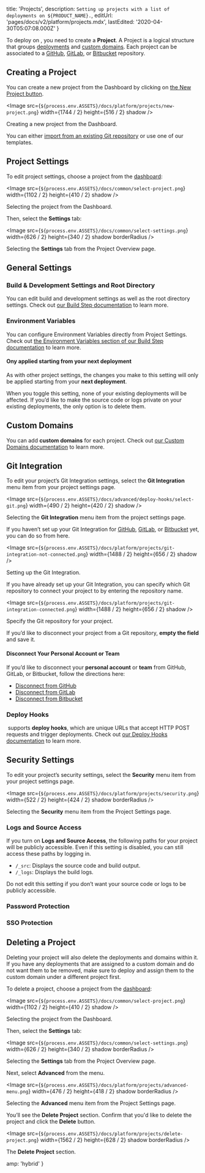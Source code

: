 
  title: 'Projects',
  description: `Setting up projects with a list of deployments on ${PRODUCT_NAME}.`,
  editUrl: 'pages/docs/v2/platform/projects.mdx',
  lastEdited: '2020-04-30T05:07:08.000Z'
}

To deploy on <ProductName />, you need to create a **Project**. A Project is a logical structure that groups [deployments](/docs/v2/platform/deployments) and [custom domains](/docs/v2/custom-domains). Each project can be associated to a [GitHub](/docs/v2/git-integrations/vercel-for-github), [GitLab](/docs/v2/git-integrations/vercel-for-gitlab), or [Bitbucket](/docs/v2/git-integrations/vercel-for-bitbucket) repository.

## Creating a Project

You can create a new project from the <OrgName /> Dashboard by clicking on [the New Project button](/new).

<Image
  src={`${process.env.ASSETS}/docs/platform/projects/new-project.png`}
  width={1744 / 2}
  height={516 / 2}
  shadow
/>
<Caption>Creating a new project from the <OrgName /> Dashboard.</Caption>

You can either [import from an existing Git repository](/docs/v2/git-integrations) or use one of our templates.

## Project Settings

To edit project settings, choose a project from the [dashboard](/dashboard):

<Image
  src={`${process.env.ASSETS}/docs/common/select-project.png`}
  width={1102 / 2}
  height={410 / 2}
  shadow
/>
<Caption>Selecting the project from the <OrgName /> Dashboard.</Caption>

Then, select the **Settings** tab:

<Image
  src={`${process.env.ASSETS}/docs/common/select-settings.png`}
  width={626 / 2}
  height={340 / 2}
  shadow
  borderRadius
/>
<Caption>Selecting the <b>Settings</b> tab from the Project Overview page.</Caption>

## General Settings

### Build & Development Settings and Root Directory

You can edit build and development settings as well as the root directory settings. Check out [our Build Step documentation](/docs/v2/build-step) to learn more.

### Environment Variables

You can configure Environment Variables directly from Project Settings. Check out [the Environment Variables section of our Build Step documentation](/docs/v2/build-step#environment-variables) to learn more.

#### Ony applied starting from your next deployment

As with other project settings, the changes you make to this setting will only be applied starting from your **next deployment**.

<Note>
  When you toggle this setting, none of your existing deployments will be
  affected. If you’d like to make the source code or logs private on your
  existing deployments, the only option is to delete them.
</Note>

## Custom Domains

You can add **custom domains** for each project. Check out [our Custom Domains documentation](/docs/v2/custom-domains) to learn more.

## Git Integration

To edit your project’s Git Integration settings, select the **Git Integration** menu item from your project settings page.

<Image
  src={`${process.env.ASSETS}/docs/advanced/deploy-hooks/select-git.png`}
  width={490 / 2}
  height={420 / 2}
  shadow
/>
<Caption>Selecting the <b>Git Integration</b> menu item from the project settings page.</Caption>

If you haven’t set up your Git Integration for [GitHub](/docs/v2/git-integrations/vercel-for-github), [GitLab](/docs/v2/git-integrations/vercel-for-gitlab), or [Bitbucket](/docs/v2/git-integrations/vercel-for-bitbucket) yet, you can do so from here.

<Image
  src={`${process.env.ASSETS}/docs/platform/projects/git-integration-not-connected.png`}
  width={1488 / 2}
  height={656 / 2}
  shadow
/>
<Caption>Setting up the Git Integration.</Caption>

If you have already set up your Git Integration, you can specify which Git repository to connect your project to by entering the repository name.

<Image
  src={`${process.env.ASSETS}/docs/platform/projects/git-integration-connected.png`}
  width={1488 / 2}
  height={656 / 2}
  shadow
/>
<Caption>Specify the Git repository for your project.</Caption>

If you’d like to disconnect your project from a Git repository, **empty the field** and save it.

#### Disconnect Your Personal Account or Team

If you’d like to disconnect your **personal account** or **team** from GitHub, GitLab, or Bitbucket, follow the directions here:

- [Disconnect from GitHub](/docs/v2/git-integrations/vercel-for-github#disconnect-from-github)
- [Disconnect from GitLab](/docs/v2/git-integrations/vercel-for-gitlab#disconnect-from-gitlab)
- [Disconnect from Bitbucket](/docs/v2/git-integrations/vercel-for-bitbucket#disconnect-from-bitbucket)

### Deploy Hooks

​<ProductName /> supports **deploy hooks**, which are unique URLs that accept HTTP POST requests and trigger deployments. Check out [our Deploy Hooks documentation](/docs/v2/more/deploy-hooks) to learn more.

## Security Settings

To edit your project’s security settings, select the **Security** menu item from your project settings page.

<Image
  src={`${process.env.ASSETS}/docs/platform/projects/security.png`}
  width={522 / 2}
  height={424 / 2}
  shadow
  borderRadius
/>
<Caption>Selecting the <b>Security</b> menu item from the Project Settings page.</Caption>

### Logs and Source Access

If you turn on **Logs and Source Access**, the following paths for your project will be publicly accessible. Even if this setting is disabled, you can still access these paths by logging in.

- `/_src`: Displays the source code and build output.
- `/_logs`: Displays the build logs.

<Note type="warning">
  Do not edit this setting if you don’t want your source code or logs to be
  publicly accessible.
</Note>

### Password Protection

### SSO Protection

## Deleting a Project

<Note type="warning">
  Deleting your project will also delete the deployments and domains within it.
  If you have any deployments that are assigned to a custom domain and do not
  want them to be removed, make sure to deploy and assign them to the custom
  domain under a different project first.
</Note>

To delete a project, choose a project from the [dashboard](/dashboard):

<Image
  src={`${process.env.ASSETS}/docs/common/select-project.png`}
  width={1102 / 2}
  height={410 / 2}
  shadow
/>
<Caption>Selecting the project from the <OrgName /> Dashboard.</Caption>

Then, select the **Settings** tab:

<Image
  src={`${process.env.ASSETS}/docs/common/select-settings.png`}
  width={626 / 2}
  height={340 / 2}
  shadow
  borderRadius
/>
<Caption>Selecting the <b>Settings</b> tab from the Project Overview page.</Caption>

Next, select **Advanced** from the menu.

<Image
  src={`${process.env.ASSETS}/docs/platform/projects/advanced-menu.png`}
  width={476 / 2}
  height={418 / 2}
  shadow
  borderRadius
/>
<Caption>Selecting the <b>Advanced</b> menu item from the Project Settings page.</Caption>

You’ll see the **Delete Project** section. Confirm that you'd like to delete the project and click the **Delete** button.

<Image
  src={`${process.env.ASSETS}/docs/platform/projects/delete-project.png`}
  width={1562 / 2}
  height={628 / 2}
  shadow
  borderRadius
/>
<Caption>The <b>Delete Project</b> section.</Caption>


  amp: 'hybrid'
}
